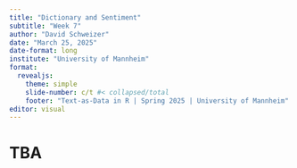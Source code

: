 ```yaml
---
title: "Dictionary and Sentiment"
subtitle: "Week 7"
author: "David Schweizer"
date: "March 25, 2025"
date-format: long
institute: "University of Mannheim"
format: 
  revealjs:
    theme: simple
    slide-number: c/t #< collapsed/total
    footer: "Text-as-Data in R | Spring 2025 | University of Mannheim"
editor: visual
---
```


# TBA
